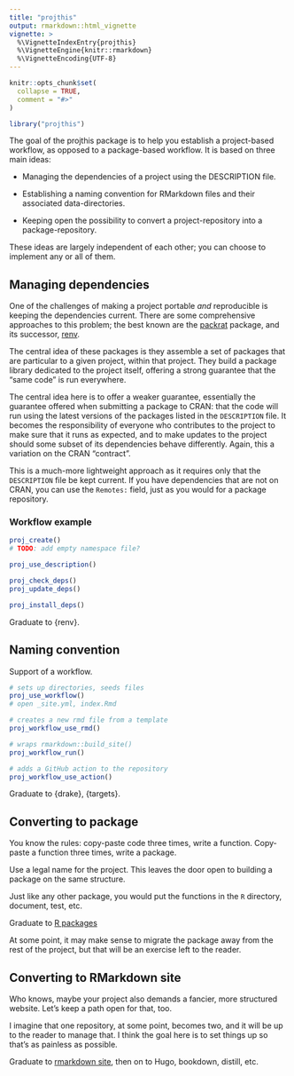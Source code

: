 ```yaml
---
title: "projthis"
output: rmarkdown::html_vignette
vignette: >
  %\VignetteIndexEntry{projthis}
  %\VignetteEngine{knitr::rmarkdown}
  %\VignetteEncoding{UTF-8}
---
```


```r
knitr::opts_chunk$set(
  collapse = TRUE,
  comment = "#>"
)
```

```r
library("projthis")
```

The goal of the projthis package is to help you establish a project-based workflow, as opposed to a package-based workflow. 
It is based on three main ideas:  

  - Managing the dependencies of a project using the DESCRIPTION file.
 
  - Establishing a naming convention for RMarkdown files and their associated data-directories.
  
  - Keeping open the possibility to convert a project-repository into a package-repository.
  
These ideas are largely independent of each other; you can choose to implement any or all of them.

## Managing dependencies

One of the challenges of making a project portable *and* reproducible is keeping the dependencies current.
There are some comprehensive approaches to this problem; the best known are the [packrat](https://rstudio.github.io/packrat/) package, and its successor, [renv](https://rstudio.github.io/renv/).

The central idea of these packages is they assemble a set of packages that are particular to a given project, within that project. 
They build a package library dedicated to the project itself, offering a strong guarantee that the "same code" is run everywhere.

The central idea here is to offer a weaker guarantee, essentially the guarantee offered when submitting a package to CRAN: that the code will run using the latest versions of the packages listed in the `DESCRIPTION` file. 
It becomes the responsibility of everyone who contributes to the project to make sure that it runs as expected, and to make updates to the project should some subset of its dependencies behave differently. Again, this a variation on the CRAN "contract". 

This is a much-more lightweight approach as it requires only that the `DESCRIPTION` file be kept current.
If you have dependencies that are not on CRAN, you can use the `Remotes:` field, just as you would for a package repository.

### Workflow example

```r
proj_create()
# TODO: add empty namespace file?
```

```r
proj_use_description()
```

```r
proj_check_deps()
proj_update_deps()
```

```r
proj_install_deps()
```

Graduate to {renv}.

## Naming convention

Support of a workflow.

```r
# sets up directories, seeds files
proj_use_workflow()
# open _site.yml, index.Rmd
```

```r
# creates a new rmd file from a template
proj_workflow_use_rmd()
```

```r
# wraps rmarkdown::build_site()
proj_workflow_run()
```

```r
# adds a GitHub action to the repository
proj_workflow_use_action()
```

Graduate to {drake}, {targets}.

## Converting to package

You know the rules: copy-paste code three times, write a function. 
Copy-paste a function three times, write a package.

Use a legal name for the project. 
This leaves the door open to building a package on the same structure. 

Just like any other package, you would put the functions in the `R` directory, document, test, etc. 

Graduate to [R packages](https://r-pkgs.org/)

At some point, it may make sense to migrate the package away from the rest of the project, but that will be an exercise left to the reader.

## Converting to RMarkdown site

Who knows, maybe your project also demands a fancier, more structured website. 
Let's keep a path open for that, too.

I imagine that one repository, at some point, becomes two, and it will be up to the reader to manage that. I think the goal here is to set things up so that's as painless as possible.

Graduate to [rmarkdown site](https://bookdown.org/yihui/rmarkdown/rmarkdown-site.html), then on to Hugo, bookdown, distill, etc.
